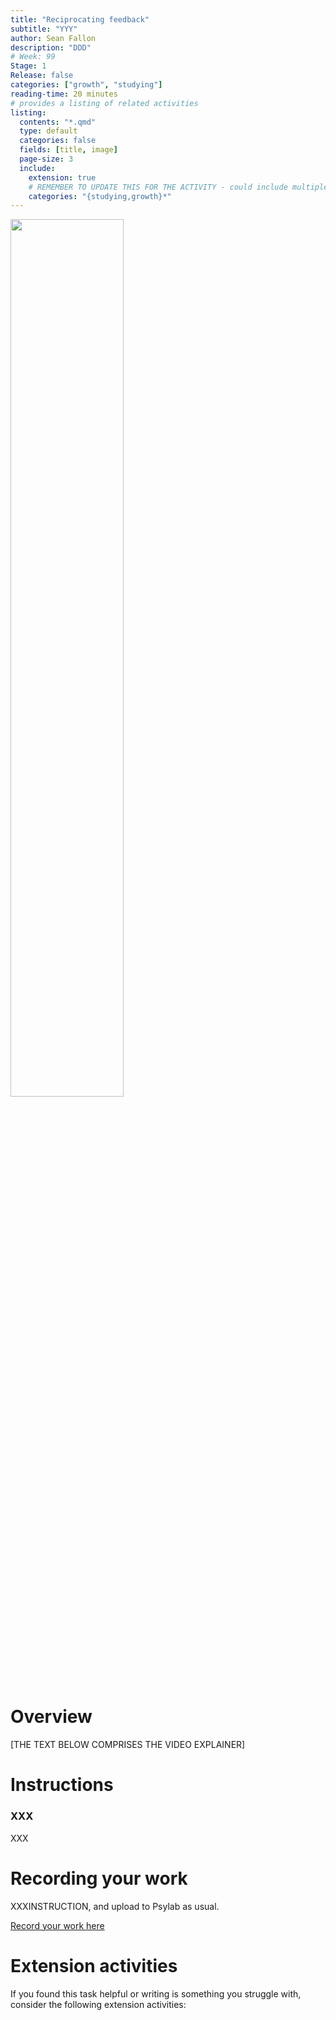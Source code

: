 ```yaml
---
title: "Reciprocating feedback"
subtitle: "YYY"
author: Sean Fallon
description: "DDD"
# Week: 99
Stage: 1
Release: false
categories: ["growth", "studying"]
reading-time: 20 minutes
# provides a listing of related activities
listing:
  contents: "*.qmd"
  type: default
  categories: false
  fields: [title, image]
  page-size: 3
  include:
    extension: true
    # REMEMBER TO UPDATE THIS FOR THE ACTIVITY - could include multiple categories
    categories: "{studying,growth}*"
---
```


![](../images/DALL·E 2024-09-10 10.22.40 - Areciprocating feedback copy.png){width=60%}

# Overview

\[THE TEXT BELOW COMPRISES THE VIDEO EXPLAINER\]

# Instructions

::: instruction
### XXX

XXX
:::

# Recording your work

XXXINSTRUCTION, and upload to Psylab as usual.

[Record your work here](https://pp.llemma.net){.submit-work .btn .btn-primary}

# Extension activities

If you found this task helpful or writing is something you struggle with, consider the following extension activities:

::: {#sample-listings}
:::
